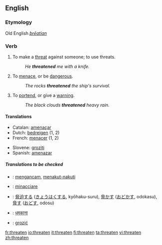 ==English==

===Etymology===
Old English ''[[þrēatian]]''

===Verb===
{{en-verb}}

# To make a [[threat]] against someone; to use threats.
#: ''He '''threatened''' me with a knife.''
# To [[menace]], or be [[dangerous]].
#: ''The rocks '''threatened''' the ship's survival.''
# To [[portend]], or give a [[warning]].
#: ''The black clouds '''threatened''' heavy rain.''

====Translations====
{{top}}
*Catalan: [[amenaçar]]
*Dutch: [[bedreigen]] (1, 2)
*French: [[menacer]] (1, 2)
{{mid}}
*Slovene: [[groziti]]
*Spanish: [[amenazar]]
{{bottom}}

=====Translations to be checked=====
{{checktrans}}
*{{ttbc|Indonesian}}: [[ancam|mengancam]], [[takut|menakut-nakuti]]
*{{ttbc|Italian}}: [[minacciare]]
*{{ttbc|Japanese}}: [[脅迫]]する ([[きょうはく]]する, kyōhaku-suru), [[脅かす]] ([[おどかす]], odokasu), [[脅す]] ([[おどす]], odosu)
*{{ttbc|Hindi}}: [[धमकाना]]
*{{ttbc|Polish}}: [[grozić]]

[[fr:threaten]]
[[io:threaten]]
[[it:threaten]]
[[fi:threaten]]
[[ta:threaten]]
[[vi:threaten]]
[[zh:threaten]]